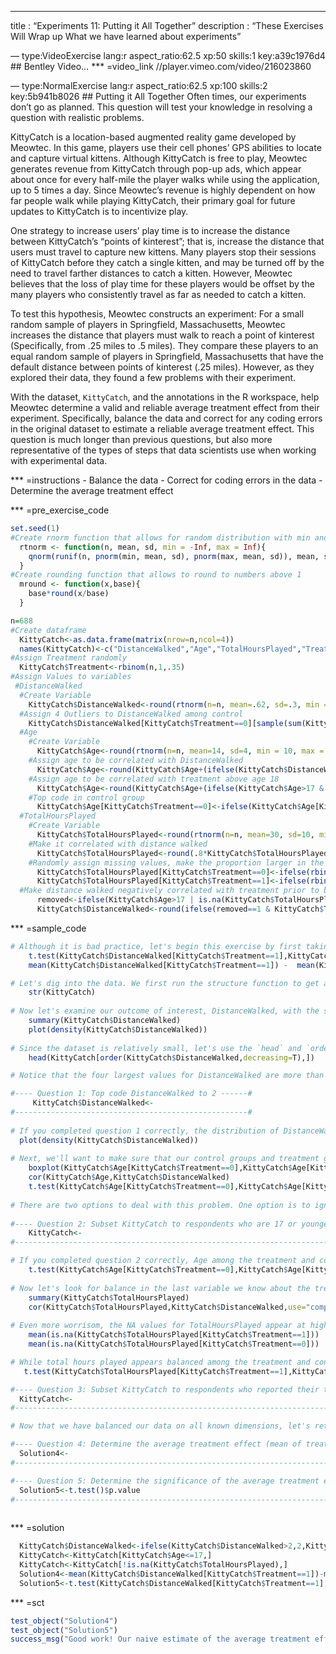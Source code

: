 --- 
title       : "Experiments 11: Putting it All Together"
description : "These Exercises Will Wrap up What we have learned about experiments"
  
--- type:VideoExercise lang:r aspect_ratio:62.5 xp:50 skills:1 key:a39c1976d4
## Bentley Video...
*** =video_link
//player.vimeo.com/video/216023860
 

--- type:NormalExercise lang:r aspect_ratio:62.5 xp:100 skills:2 key:5b941b8026
## Putting it All Together
Often times, our experiments don't go as planned. This question will test your knowledge in resolving a question with realistic problems.

KittyCatch is a location-based augmented reality game developed by Meowtec. In this game, players use their cell phones' GPS abilities to locate and capture virtual kittens. Although KittyCatch is free to play, Meowtec generates revenue from KittyCatch through pop-up ads, which appear about once for every half-mile the player walks while using the application, up to 5 times a day. Since Meowtec's revenue is highly dependent on how far people walk while playing KittyCatch, their primary goal for future updates to KittyCatch is to incentivize play.

One strategy to increase users' play time is to increase the distance between KittyCatch's "points of kinterest"; that is, increase the distance that users must travel to capture new kittens. Many players stop their sessions of KittyCatch before they catch a single kitten, and may be turned off by the need to travel farther distances to catch a kitten. However, Meowtec believes that the loss of play time for these players would be offset by the many players who consistently travel as far as needed to catch a kitten. 

To test this hypothesis, Meowtec constructs an experiment: For a small random sample of players in Springfield, Massachusetts, Meowtec increases the distance that players must walk to reach a point of kinterest (Specifically, from .25 miles to .5 miles). They compare these players to an equal random sample of players in Springfield, Massachusetts that have the default distance between points of kinterest (.25 miles). However, as they explored their data, they found a few problems with their experiment. 

With the dataset, `KittyCatch`, and the annotations in the R workspace, help Meowtec determine a valid and reliable average treatment effect from their experiment. Specifically, balance the data and correct for any coding errors in the original dataset to estimate a reliable average treatment effect. This question is much longer than previous questions, but also more representative of the types of steps that data scientists use when working with experimental data. 

*** =instructions
- Balance the data
- Correct for coding errors in the data
- Determine the average treatment effect

*** =pre_exercise_code
```{r}
set.seed(1)
#Create rnorm function that allows for random distribution with min and max
  rtnorm <- function(n, mean, sd, min = -Inf, max = Inf){
    qnorm(runif(n, pnorm(min, mean, sd), pnorm(max, mean, sd)), mean, sd)
  }
#Create rounding function that allows to round to numbers above 1
  mround <- function(x,base){ 
    base*round(x/base) 
  } 

n=688
#Create dataframe
  KittyCatch<-as.data.frame(matrix(nrow=n,ncol=4))
  names(KittyCatch)<-c("DistanceWalked","Age","TotalHoursPlayed","Treatment")
#Assign Treatment randomly
  KittyCatch$Treatment<-rbinom(n,1,.35)
#Assign Values to variables
 #DistanceWalked
  #Create Variable
    KittyCatch$DistanceWalked<-round(rtnorm(n=n, mean=.62, sd=.3, min = 0, max = 1.3),2)
  #Assign 4 Outliers to DistanceWalked among control
    KittyCatch$DistanceWalked[KittyCatch$Treatment==0][sample(sum(KittyCatch$Treatment==0),4)]<-round(rtnorm(n=4, mean=7.00, sd=.6, min = 5, max = 9),2)
  #Age
    #Create Variable
      KittyCatch$Age<-round(rtnorm(n=n, mean=14, sd=4, min = 10, max = 40))
    #Assign age to be correlated with DistanceWalked
      KittyCatch$Age<-round(KittyCatch$Age+(ifelse(KittyCatch$DistanceWalked>median(KittyCatch$DistanceWalked),2,-2)))
    #Assign age to be correlated with treatment above age 18
      KittyCatch$Age<-round(KittyCatch$Age+(ifelse(KittyCatch$Age>17 & KittyCatch$Treatment==1,4,0)))
    #Top code in control group
      KittyCatch$Age[KittyCatch$Treatment==0]<-ifelse(KittyCatch$Age[KittyCatch$Treatment==0]>18,18,KittyCatch$Age[KittyCatch$Treatment==0])
  #TotalHoursPlayed
    #Create Variable
      KittyCatch$TotalHoursPlayed<-round(rtnorm(n=n, mean=30, sd=10, min = 1, max = 50))
    #Make it correlated with distance walked
      KittyCatch$TotalHoursPlayed<-round(.8*KittyCatch$TotalHoursPlayed + .2*KittyCatch$TotalHoursPlayed*KittyCatch$DistanceWalked)
    #Randomly assign missing values, make the proportion larger in the treatment; and make the likelihood for NA correlate with larger values
      KittyCatch$TotalHoursPlayed[KittyCatch$Treatment==0]<-ifelse(rbinom(sum(KittyCatch$Treatment==0),1,(.05+.05*KittyCatch$TotalHoursPlayed[KittyCatch$Treatment==0]/mean(KittyCatch$TotalHoursPlayed))),NA,KittyCatch$TotalHoursPlayed[KittyCatch$Treatment==0])
      KittyCatch$TotalHoursPlayed[KittyCatch$Treatment==1]<-ifelse(rbinom(sum(KittyCatch$Treatment==1),1,(.25+.05*KittyCatch$TotalHoursPlayed[KittyCatch$Treatment==1]/mean(KittyCatch$TotalHoursPlayed,na.rm = T))),NA,KittyCatch$TotalHoursPlayed[KittyCatch$Treatment==1])
  #Make distance walked negatively correlated with treatment prior to balance, and positvely correlated with treatment after balance
      removed<-ifelse(KittyCatch$Age>17 | is.na(KittyCatch$TotalHoursPlayed),1,0)
      KittyCatch$DistanceWalked<-round(ifelse(removed==1 & KittyCatch$Treatment==0,1.5*KittyCatch$DistanceWalked,ifelse(removed==0 & KittyCatch$Treatment==1,1.3*KittyCatch$DistanceWalked,KittyCatch$DistanceWalked)),2)

```
*** =sample_code
```{r}
# Although it is bad practice, let's begin this exercise by first taking a naive estimate of the average treatment effect before exploring the dataset. Based on the t.test below, it seems that there is substantial negative treatment effect; respondents walked less in the treatment than in the control. But is this finding reliable?
    t.test(KittyCatch$DistanceWalked[KittyCatch$Treatment==1],KittyCatch$DistanceWalked[KittyCatch$Treatment==0])
    mean(KittyCatch$DistanceWalked[KittyCatch$Treatment==1]) -  mean(KittyCatch$DistanceWalked[KittyCatch$Treatment==0])

# Let's dig into the data. We first run the structure function to get a sense of the dataset. DistanceWalked is our outcome of interest, and Treatment is the key independent variable that we care about. TotalHoursPlayed refers to how many hours the user has put into KittyCatch in total.
    str(KittyCatch)
  
# Now let's examine our outcome of interest, DistanceWalked, with the summary function. Notice that the maximum value is much larger than the mean, median, and 3rd quartile of the dataset. This outlier might bias our t.test results by violating its assumption that the data is normally distributed. See density plot below to observe the long right tail in the distribution of DistanceWalked.
    summary(KittyCatch$DistanceWalked)
    plot(density(KittyCatch$DistanceWalked))
  
# Since the dataset is relatively small, let's use the `head` and `order` commands to examine the highest DistanceWalked observations in the dataset. This syntax shows us 6 observations, sorted by the largest value for DistanceWalked.
    head(KittyCatch[order(KittyCatch$DistanceWalked,decreasing=T),])

# Notice that the four largest values for DistanceWalked are more than three times as large as the 5th largest value for DistanceWalked. These are clearly outliers. However, we should also note that all of these values are in the control group, so removing them from our dataset, as we had done with previous outliers, might also bias our estimates by lowering the mean values for the treatment group. Instead, let's top code these values so that they are still the largest values in the dataset, but so that they are not outliers and do not violate our assumptions of normality. Top coding can be arbitrary (and there are better methods for handling outliers), but for this assignment, let's just assign all DistanceWalked observations above a value of 2 to 2.

#---- Question 1: Top code DistanceWalked to 2 ------#
     KittyCatch$DistanceWalked<- 
#----------------------------------------------------#
    
# If you completed question 1 correctly, the distribution of DistanceWalked should look much more normal
  plot(density(KittyCatch$DistanceWalked))
     
# Next, we'll want to make sure that our control groups and treatment groups are balanced. Let's compare the age of the control group and treatment group with boxplots. Notice that the medians and interquartile ranges are very similar between the treatment and control groups, but that the largest values in the treatment group rest much higher than in the control group. It turns out that this did not happen by chance; by default, KittyCatch only requires respondents to enter their ages if they state that they are younger than 18; however, for the experiment, all respondents in the treatment group were required to enter their ages. It could be problematic if the ages among the treatment group are different than those in the control group, especially if Age is correlated with DistanceWalked, which, as demonstrated below, it is. The t.test below also suggests that the treatment and control groups are imbalanced with regard to age.
    boxplot(KittyCatch$Age[KittyCatch$Treatment==0],KittyCatch$Age[KittyCatch$Treatment==1],names=c("Control","Treatment"))
    cor(KittyCatch$Age,KittyCatch$DistanceWalked)
    t.test(KittyCatch$Age[KittyCatch$Treatment==0],KittyCatch$Age[KittyCatch$Treatment==1])
    
# There are two options to deal with this problem. One option is to ignore it, as we know that age was top coded in the control group, and may entirely be the cause of the imbalance between the treatment and control group. However, what if people who opted into the treatment group tended to be older on average? This could bias our results. The best way to deal with this problem is with a different modeling technique (e.g. regression models). However, since we want to continue using t.tests for this module, a good way to deal with this problem is to subset the data to only use observations we can be sure are similarly aged. Since we can only be sure of the age of respondents in the treatment group for those younger than 18, let's subset the dataset to only include respondents who are 17 or younger.
  
#---- Question 2: Subset KittyCatch to respondents who are 17 or younger ----#
    KittyCatch<-
#----------------------------------------------------------------------------#

# If you completed question 2 correctly, Age among the treatment and control groups should now be balanced.
    t.test(KittyCatch$Age[KittyCatch$Treatment==0],KittyCatch$Age[KittyCatch$Treatment==1])
    
# Now let's look for balance in the last variable we know about the treatment and control groups, TotalHoursPlayed. Notice from the summary function below that 127 values are labeled "NA". These cases are missing information, in large part because KittyCatch allows users to opt out of recording how many hours they play. This could be very problematic, as it indicates that we only have distance walked information for respondents who selected to do so. Moreover, as the correlation function below shows, TotalHours played appears to be correlated with DistanceWalked. 
    summary(KittyCatch$TotalHoursPlayed)
    cor(KittyCatch$TotalHoursPlayed,KittyCatch$DistanceWalked,use="complete")
    
# Even more worrisom, the NA values for TotalHoursPlayed appear at higher rates for respondents in the treatment group than in the control group.
    mean(is.na(KittyCatch$TotalHoursPlayed[KittyCatch$Treatment==1]))
    mean(is.na(KittyCatch$TotalHoursPlayed[KittyCatch$Treatment==0]))

# While total hours played appears balanced among the treatment and control groups for those whose information is available (see t.test below), the fact that its missingness is correlated with DistanceWalked and patterned among the treatment and control groups is cause for concern. Specifically, this could suggest that respondents in the treatment group play more KittyCatch than those in the control group, and are likely to walk further with KittyCatch due to this. A simple, albeit imperfect, solution to this problem is listwise deletion; that is, removing respondents from our sample who did not report their total hours played.
   t.test(KittyCatch$TotalHoursPlayed[KittyCatch$Treatment==1],KittyCatch$TotalHoursPlayed[KittyCatch$Treatment==0])

#---- Question 3: Subset KittyCatch to respondents who reported their total hours played ----#
  KittyCatch<-
#--------------------------------------------------------------------------------------------#

# Now that we have balanced our data on all known dimensions, let's return the average treatment effect, and test whether it is significant:

#---- Question 4: Determine the average treatment effect (mean of treatment - mean of control) ----#
  Solution4<-
#--------------------------------------------------------------------------------------------------#

#---- Question 5: Determine the significance of the average treatment effect (via a t.test) -------#
  Solution5<-t.test()$p.value
#--------------------------------------------------------------------------------------------------#
  
```
*** =solution
```{r}
  KittyCatch$DistanceWalked<-ifelse(KittyCatch$DistanceWalked>2,2,KittyCatch$DistanceWalked)
  KittyCatch<-KittyCatch[KittyCatch$Age<=17,]
  KittyCatch<-KittyCatch[!is.na(KittyCatch$TotalHoursPlayed),]
  Solution4<-mean(KittyCatch$DistanceWalked[KittyCatch$Treatment==1])-mean(KittyCatch$DistanceWalked[KittyCatch$Treatment==0])
  Solution5<-t.test(KittyCatch$DistanceWalked[KittyCatch$Treatment==1],KittyCatch$DistanceWalked[KittyCatch$Treatment==0])$p.value
```
*** =sct
```{r}
test_object("Solution4")
test_object("Solution5")
success_msg("Good work! Our naive estimate of the average treatment effect was opposite of our estimate after we tried to balance the data. However, we had to ignore a large fraction of our observations to get to that conclusion. This is the difficulty of computing conditional average treatment effects with t.tests. However, this problem can be sidestepped with regression models. Our next module teaches how to use regression models in detail.")
```
